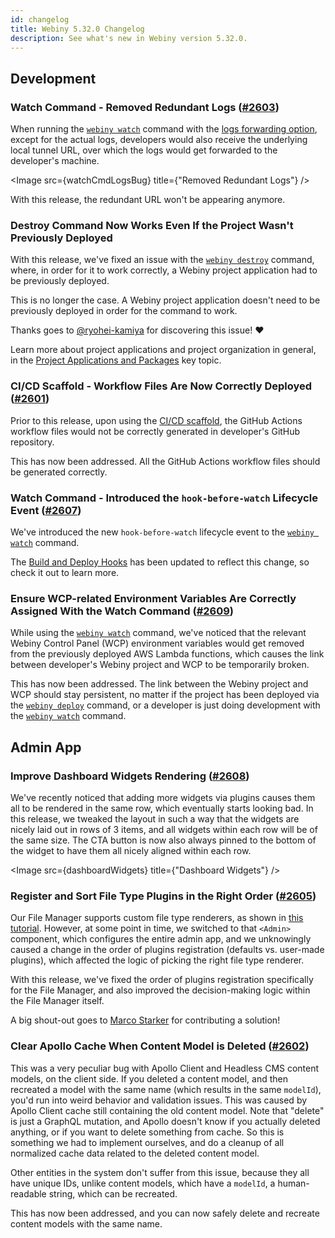 ```yaml
---
id: changelog
title: Webiny 5.32.0 Changelog
description: See what's new in Webiny version 5.32.0.
---
```



## Development

### Watch Command - Removed Redundant Logs ([#2603](https://github.com/webiny/webiny-js/pull/2603))

When running the [`webiny watch`](/docs/{version}/core-development-concepts/basics/watch-command) command with the [logs forwarding option](/docs/{version}/core-development-concepts/basics/watch-command#enabling-logs-forwarding), except for the actual logs, developers would also receive the underlying local tunnel URL, over which the logs would get forwarded to the developer's machine.

<Image src={watchCmdLogsBug} title={"Removed Redundant Logs"} />

With this release, the redundant URL won't be appearing anymore.

### Destroy Command Now Works Even If the Project Wasn't Previously Deployed

With this release, we've fixed an issue with the [`webiny destroy`](/docs/{version}/infrastructure/basics/destroy-cloud-infrastructure) command, where, in order for it to work correctly, a Webiny project application had to be previously deployed.

This is no longer the case. A Webiny project application doesn't need to be previously deployed in order for the command to work.

Thanks goes to [@ryohei-kamiya](https://github.com/ryohei-kamiya) for discovering this issue! ❤️

<Alert type="info" title="Project Applications">

Learn more about project applications and project organization in general, in the [Project Applications and Packages](../../core-development-concepts/project-organization/project-applications-and-packages) key topic.

</Alert>

### CI/CD Scaffold - Workflow Files Are Now Correctly Deployed ([#2601](https://github.com/webiny/webiny-js/pull/2601))

Prior to this release, upon using the [CI/CD scaffold](/docs/{version}/core-development-concepts/ci-cd/setup), the GitHub Actions workflow files would not be correctly generated in developer's GitHub repository.

This has now been addressed. All the GitHub Actions workflow files should be generated correctly.

### Watch Command - Introduced the `hook-before-watch` Lifecycle Event ([#2607](https://github.com/webiny/webiny-js/pull/2607))

We've introduced the new `hook-before-watch` lifecycle event to the [`webiny watch`](/docs/{version}/core-development-concepts/basics/watch-command) command.

The [Build and Deploy Hooks](/docs/{version}/infrastructure/basics/build-and-deploy-hooks) has been updated to reflect this change, so check it out to learn more.

### Ensure WCP-related Environment Variables Are Correctly Assigned With the Watch Command ([#2609](https://github.com/webiny/webiny-js/pull/2609))

While using the [`webiny watch`](/docs/{version}/core-development-concepts/basics/watch-command) command, we've noticed that the relevant Webiny Control Panel (WCP) environment variables would get removed from the previously deployed AWS Lambda functions, which causes the link between developer's Webiny project and WCP to be temporarily broken.

This has now been addressed. The link between the Webiny project and WCP should stay persistent, no matter if the project has been deployed via the [`webiny deploy`](/docs/{version}/core-development-concepts/basics/project-deployment) command, or a developer is just doing development with the [`webiny watch`](/docs/{version}/core-development-concepts/basics/watch-command) command.

## Admin App

### Improve Dashboard Widgets Rendering ([#2608](https://github.com/webiny/webiny-js/pull/2608))

We've recently noticed that adding more widgets via plugins causes them all to be rendered in the same row, which eventually starts looking bad. In this release, we tweaked the layout in such a way that the widgets are nicely laid out in rows of 3 items, and all widgets within each row will be of the same size. The CTA button is now also always pinned to the bottom of the widget to have them all nicely aligned within each row.

<Image src={dashboardWidgets} title={"Dashboard Widgets"} />

### Register and Sort File Type Plugins in the Right Order ([#2605](https://github.com/webiny/webiny-js/pull/2605))

Our File Manager supports custom file type renderers, as shown in [this tutorial](https://www.webiny.com/docs/file-manager/extending/create-a-file-type-plugin). However, at some point in time, we switched to that `<Admin>` component, which configures the entire admin app, and we unknowingly caused a change in the order of plugins registration (defaults vs. user-made plugins), which affected the logic of picking the right file type renderer.

With this release, we've fixed the order of plugins registration specifically for the File Manager, and also improved the decision-making logic within the File Manager itself.

A big shout-out goes to [Marco Starker](https://github.com/DasRed) for contributing a solution!

### Clear Apollo Cache When Content Model is Deleted ([#2602](https://github.com/webiny/webiny-js/pull/2602))

This was a very peculiar bug with Apollo Client and Headless CMS content models, on the client side. If you deleted a content model, and then recreated a model with the same name (which results in the same `modelId`), you'd run into weird behavior and validation issues. This was caused by Apollo Client cache still containing the old content model. Note that "delete" is just a GraphQL mutation, and Apollo doesn't know if you actually deleted anything, or if you want to delete something from cache. So this is something we had to implement ourselves, and do a cleanup of all normalized cache data related to the deleted content model.

Other entities in the system don't suffer from this issue, because they all have unique IDs, unlike content models, which have a `modelId`, a human-readable string, which can be recreated.

This has now been addressed, and you can now safely delete and recreate content models with the same name.
